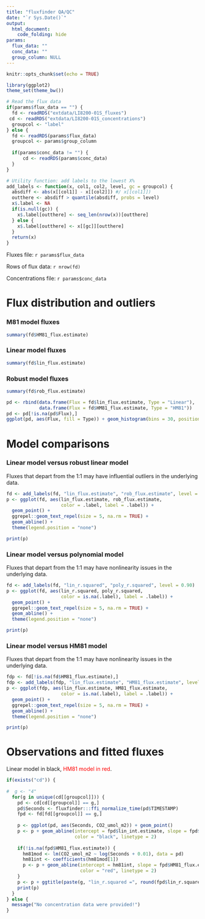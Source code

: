 ```yaml
---
title: "fluxfinder QA/QC"
date: "`r Sys.Date()`"
output:
  html_document:
    code_folding: hide
params:
  flux_data: ""
  conc_data: ""
  group_column: NULL
---
```


```r
knitr::opts_chunk$set(echo = TRUE)

library(ggplot2)
theme_set(theme_bw())

# Read the flux data
if(params$flux_data == "") {
  fd <- readRDS("extdata/LI8200-01S_fluxes")
 cd <- readRDS("extdata/LI8200-01S_concentrations")
  groupcol <- "label"
} else {
  fd <- readRDS(params$flux_data)
  groupcol <- params$group_column
  
  if(params$conc_data != "") {
      cd <- readRDS(params$conc_data)
  }
}

# Utility function: add labels to the lowest X%
add_labels <- function(x, col1, col2, level, gc = groupcol) {
  absdiff <- abs(x[[col1]] - x[[col2]]) #/ x[[col1]])
  outthere <- absdiff > quantile(absdiff, probs = level)
  x$.label <- NA
  if(is.null(gc)) {
    x$.label[outthere] <- seq_len(nrow(x))[outthere]
  } else {
    x$.label[outthere] <- x[[gc]][outthere]
  }
  return(x)
}

```

Fluxes file: `r params$flux_data`

Rows of flux data: `r nrow(fd)`

Concentrations file: `r params$conc_data`


# Flux distribution and outliers

### M81 model fluxes
```r
summary(fd$HM81_flux.estimate)
```

### Linear model fluxes
```r
summary(fd$lin_flux.estimate)
```

### Robust model fluxes
```r
summary(fd$rob_flux.estimate)
```


```r
pd <- rbind(data.frame(Flux = fd$lin_flux.estimate, Type = "Linear"),
            data.frame(Flux = fd$HM81_flux.estimate, Type = "HM81"))
pd <- pd[!is.na(pd$Flux),]
ggplot(pd, aes(Flux, fill = Type)) + geom_histogram(bins = 30, position = "dodge")
```

# Model comparisons

### Linear model versus robust linear model

Fluxes that depart from the 1:1 may have influential outliers in the underlying data.

```r
fd <- add_labels(fd, "lin_flux.estimate", "rob_flux.estimate", level = 0.90)
p <- ggplot(fd, aes(lin_flux.estimate, rob_flux.estimate, 
                    color = .label, label = .label)) +
  geom_point() +
  ggrepel::geom_text_repel(size = 5, na.rm = TRUE) +
  geom_abline() +
  theme(legend.position = "none")

print(p)
```

### Linear model versus polynomial model

Fluxes that depart from the 1:1 may have nonlinearity issues in the underlying data.

```r
fd <- add_labels(fd, "lin_r.squared", "poly_r.squared", level = 0.90)
p <- ggplot(fd, aes(lin_r.squared, poly_r.squared, 
                    color = is.na(.label), label = .label)) +
  geom_point() +
  ggrepel::geom_text_repel(size = 5, na.rm = TRUE) +
  geom_abline() + 
  theme(legend.position = "none")

print(p)
```

### Linear model versus HM81 model

Fluxes that depart from the 1:1 may have nonlinearity issues in the underlying data.

```r
fdp <- fd[!is.na(fd$HM81_flux.estimate),]
fdp <- add_labels(fdp, "lin_flux.estimate", "HM81_flux.estimate", level = 0.90)
p <- ggplot(fdp, aes(lin_flux.estimate, HM81_flux.estimate, 
                    color = is.na(.label), label = .label)) +
  geom_point() +
  ggrepel::geom_text_repel(size = 5, na.rm = TRUE) +
  geom_abline() + 
  theme(legend.position = "none")

print(p)
```


# Observations and fitted fluxes

Linear model in black, <span style="color:red">HM81 model in red</span>.

```r
if(exists("cd")) {
  
#  g <- "4"
  for(g in unique(cd[[groupcol]])) {
    pd <- cd[cd[[groupcol]] == g,]
    pd$Seconds <- fluxfinder:::ffi_normalize_time(pd$TIMESTAMP)
    fpd <- fd[fd[[groupcol]] == g,]
    
    p <- ggplot(pd, aes(Seconds, CO2_umol_m2)) + geom_point() 
    p <- p + geom_abline(intercept = fpd$lin_int.estimate, slope = fpd$lin_flux.estimate, 
                         color = "black", linetype = 2)
    
    if(!is.na(fpd$HM81_flux.estimate)) {
      hm81mod <- lm(CO2_umol_m2 ~ log(Seconds + 0.01), data = pd)
      hm81int <- coefficients(hm81mod[1])
      p <- p + geom_abline(intercept = hm81int, slope = fpd$HM81_flux.estimate, 
                           color = "red", linetype = 2)
    }
    p <- p + ggtitle(paste(g, "lin_r.squared =", round(fpd$lin_r.squared, 3)))
    print(p)
  }
} else {
  message("No concentration data were provided!")
}

```

